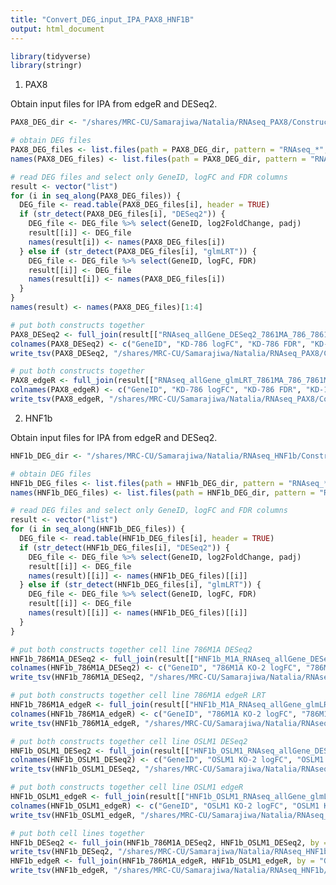 ```yaml
---
title: "Convert_DEG_input_IPA_PAX8_HNF1B"
output: html_document
---
```


```r
library(tidyverse)
library(stringr)
```

1. PAX8

Obtain input files for IPA from edgeR and DESeq2.

```r
PAX8_DEG_dir <- "/shares/MRC-CU/Samarajiwa/Natalia/RNAseq_PAX8/Constructs_separated/DEG/"

# obtain DEG files
PAX8_DEG_files <- list.files(path = PAX8_DEG_dir, pattern = "RNAseq_*", full.names = TRUE)
names(PAX8_DEG_files) <- list.files(path = PAX8_DEG_dir, pattern = "RNAseq_*", full.names = FALSE)

# read DEG files and select only GeneID, logFC and FDR columns
result <- vector("list") 
for (i in seq_along(PAX8_DEG_files)) {
  DEG_file <- read.table(PAX8_DEG_files[i], header = TRUE)
  if (str_detect(PAX8_DEG_files[i], "DESeq2")) {
    DEG_file <- DEG_file %>% select(GeneID, log2FoldChange, padj)
    result[[i]] <- DEG_file
    names(result[i]) <- names(PAX8_DEG_files[i])
  } else if (str_detect(PAX8_DEG_files[i], "glmLRT")) {
    DEG_file <- DEG_file %>% select(GeneID, logFC, FDR)
    result[[i]] <- DEG_file
    names(result[i]) <- names(PAX8_DEG_files[i])
  }
}
names(result) <- names(PAX8_DEG_files)[1:4]

# put both constructs together
PAX8_DESeq2 <- full_join(result[["RNAseq_allGene_DESeq2_7861MA_786_7861MA_C.csv"]], result[["RNAseq_allGene_DESeq2_7861MA_1503_7861MA_C.csv"]], by = "GeneID")
colnames(PAX8_DESeq2) <- c("GeneID", "KD-786 logFC", "KD-786 FDR", "KD-1503 logFC", "KD-1503 FDR")
write_tsv(PAX8_DESeq2, "/shares/MRC-CU/Samarajiwa/Natalia/RNAseq_PAX8/Constructs_separated/IPA/PAX8_DESeq2.csv")

# put both constructs together
PAX8_edgeR <- full_join(result[["RNAseq_allGene_glmLRT_7861MA_786_7861MA_C.csv"]], result[["RNAseq_allGene_glmLRT_7861MA_1503_7861MA_C.csv"]], by = "GeneID")
colnames(PAX8_edgeR) <- c("GeneID", "KD-786 logFC", "KD-786 FDR", "KD-1503 logFC", "KD-1503 FDR")
write_tsv(PAX8_edgeR, "/shares/MRC-CU/Samarajiwa/Natalia/RNAseq_PAX8/Constructs_separated/IPA/PAX8_edgeR.csv")
```

2. HNF1b

Obtain input files for IPA from edgeR and DESeq2.

```r
HNF1b_DEG_dir <- "/shares/MRC-CU/Samarajiwa/Natalia/RNAseq_HNF1b/Constructs_separated/DEG"

# obtain DEG files
HNF1b_DEG_files <- list.files(path = HNF1b_DEG_dir, pattern = "RNAseq_*", full.names = TRUE)
names(HNF1b_DEG_files) <- list.files(path = HNF1b_DEG_dir, pattern = "RNAseq_*", full.names = FALSE)

# read DEG files and select only GeneID, logFC and FDR columns
result <- vector("list") 
for (i in seq_along(HNF1b_DEG_files)) {
  DEG_file <- read.table(HNF1b_DEG_files[i], header = TRUE)
  if (str_detect(HNF1b_DEG_files[i], "DESeq2")) {
    DEG_file <- DEG_file %>% select(GeneID, log2FoldChange, padj)
    result[[i]] <- DEG_file
    names(result)[[i]] <- names(HNF1b_DEG_files)[[i]]
  } else if (str_detect(HNF1b_DEG_files[i], "glmLRT")) {
    DEG_file <- DEG_file %>% select(GeneID, logFC, FDR)
    result[[i]] <- DEG_file
    names(result)[[i]] <- names(HNF1b_DEG_files)[[i]]
  }
}

# put both constructs together cell line 786M1A DESeq2
HNF1b_786M1A_DESeq2 <- full_join(result[["HNF1b_M1A_RNAseq_allGene_DESeq2_7861MA_2_7861MA_C.csv"]], result[["HNF1b_M1A_RNAseq_allGene_DESeq2_7861MA_8_7861MA_C.csv"]], by = "GeneID")
colnames(HNF1b_786M1A_DESeq2) <- c("GeneID", "786M1A KO-2 logFC", "786M1A KO-2 FDR", "786M1A KO-8 logFC", "786M1A KO-8 FDR")
write_tsv(HNF1b_786M1A_DESeq2, "/shares/MRC-CU/Samarajiwa/Natalia/RNAseq_HNF1b/Constructs_separated/IPA/HNF1b_786M1A_DESeq2.csv")

# put both constructs together cell line 786M1A edgeR LRT
HNF1b_786M1A_edgeR <- full_join(result[["HNF1b_M1A_RNAseq_allGene_glmLRT_7861MA_2_7861MA_C.csv"]], result[["HNF1b_M1A_RNAseq_allGene_glmLRT_7861MA_8_7861MA_C.csv"]], by = "GeneID")
colnames(HNF1b_786M1A_edgeR) <- c("GeneID", "786M1A KO-2 logFC", "786M1A KO-2 FDR", "786M1A KO-8 logFC", "786M1A KO-8 FDR")
write_tsv(HNF1b_786M1A_edgeR, "/shares/MRC-CU/Samarajiwa/Natalia/RNAseq_HNF1b/Constructs_separated/IPA/HNF1b_786M1A_edgeR.csv")

# put both constructs together cell line OSLM1 DESeq2
HNF1b_OSLM1_DESeq2 <- full_join(result[["HNF1b_OSLM1_RNAseq_allGene_DESeq2_LM1B_2_LM1B_C.csv"]], result[["HNF1b_OSLM1_RNAseq_allGene_DESeq2_LM1B_8_LM1B_C.csv"]], by = "GeneID")
colnames(HNF1b_OSLM1_DESeq2) <- c("GeneID", "OSLM1 KO-2 logFC", "OSLM1 KO-2 FDR", "OSLM1 KO-8 logFC", "OSLM1 KO-8 FDR")
write_tsv(HNF1b_OSLM1_DESeq2, "/shares/MRC-CU/Samarajiwa/Natalia/RNAseq_HNF1b/Constructs_separated/IPA/HNF1b_OSLM1_DESeq2.csv")

# put both constructs together cell line OSLM1 edgeR
HNF1b_OSLM1_edgeR <- full_join(result[["HNF1b_OSLM1_RNAseq_allGene_glmLRT_LM1B_2_LM1B_C.csv"]], result[["HNF1b_OSLM1_RNAseq_allGene_glmLRT_LM1B_8_LM1B_C.csv"]], by = "GeneID")
colnames(HNF1b_OSLM1_edgeR) <- c("GeneID", "OSLM1 KO-2 logFC", "OSLM1 KO-2 FDR", "OSLM1 KO-8 logFC", "OSLM1 KO-8 FDR")
write_tsv(HNF1b_OSLM1_edgeR, "/shares/MRC-CU/Samarajiwa/Natalia/RNAseq_HNF1b/Constructs_separated/IPA/HNF1b_OSLM1_edgeR.csv")

# put both cell lines together
HNF1b_DESeq2 <- full_join(HNF1b_786M1A_DESeq2, HNF1b_OSLM1_DESeq2, by = "GeneID")
write_tsv(HNF1b_DESeq2, "/shares/MRC-CU/Samarajiwa/Natalia/RNAseq_HNF1b/Constructs_separated/IPA/HNF1b_DESeq2.csv")
HNF1b_edgeR <- full_join(HNF1b_786M1A_edgeR, HNF1b_OSLM1_edgeR, by = "GeneID")
write_tsv(HNF1b_edgeR, "/shares/MRC-CU/Samarajiwa/Natalia/RNAseq_HNF1b/Constructs_separated/IPA/HNF1b_edgeR.csv")
```

